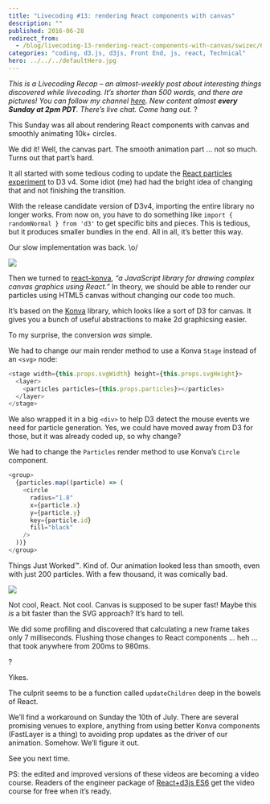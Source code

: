 ```yaml
---
title: "Livecoding #13: rendering React components with canvas"
description: ""
published: 2016-06-28
redirect_from:
  - /blog/livecoding-13-rendering-react-components-with-canvas/swizec/6784
categories: "coding, d3.js, d3js, Front End, js, react, Technical"
hero: ../../../defaultHero.jpg
---
```


_This is a Livecoding Recap – an almost-weekly post about interesting things discovered while livecoding. It’s shorter than 500 words, and there are pictures! You can follow my channel [here](https://livecoding.tv/swizec). New content almost **every Sunday at 2pm PDT**. There’s live chat. Come hang out._ ?

This Sunday was all about rendering React components with canvas and smoothly animating 10k+ circles.

We did it! Well, the canvas part. The smooth animation part … not so much. Turns out that part’s hard.

It all started with some tedious coding to update the [React particles experiment](https://github.com/Swizec/react-particles-experiment) to D3 v4. Some idiot (me) had had the bright idea of changing that and not finishing the transition.

With the release candidate version of D3v4, importing the entire library no longer works. From now on, you have to do something like `import { randomNormal } from 'd3'` to get specific bits and pieces. This is tedious, but it produces smaller bundles in the end. All in all, it’s better this way.

Our slow implementation was back. \\o/

![](https://i.imgur.com/w7nSJGI.gif)

Then we turned to [react-konva](https://github.com/lavrton/react-konva), _“a JavaScript library for drawing complex canvas graphics using React.”_ In theory, we should be able to render our particles using HTML5 canvas without changing our code too much.

It’s based on the [Konva](http://konvajs.github.io/) library, which looks like a sort of D3 for canvas. It gives you a bunch of useful abstractions to make 2d graphicsing easier.

To my surprise, the conversion _was_ simple.

We had to change our main render method to use a Konva `Stage` instead of an `<svg>` node:

```javascript
<stage width={this.props.svgWidth} height={this.props.svgHeight}>
  <layer>
    <particles particles={this.props.particles}></particles>
  </layer>
</stage>
```

We also wrapped it in a big `<div>` to help D3 detect the mouse events we need for particle generation. Yes, we could have moved away from D3 for those, but it was already coded up, so why change?

We had to change the `Particles` render method to use Konva’s `Circle` component.

```javascript
<group>
  {particles.map((particle) => (
    <circle
      radius="1.8"
      x={particle.x}
      y={particle.y}
      key={particle.id}
      fill="black"
    />
  ))}
</group>
```

Things Just Worked™. Kind of. Our animation looked less than smooth, even with just 200 particles. With a few thousand, it was comically bad.

![](https://i.imgur.com/X9a7hzp.gif)

Not cool, React. Not cool. Canvas is supposed to be super fast! Maybe this _is_ a bit faster than the SVG approach? It’s hard to tell.

We did some profiling and discovered that calculating a new frame takes only 7 milliseconds. Flushing those changes to React components … heh … that took anywhere from 200ms to 980ms.

?

Yikes.

The culprit seems to be a function called `updateChildren` deep in the bowels of React.

We’ll find a workaround on Sunday the 10th of July. There are several promising venues to explore, anything from using better Konva components (FastLayer is a thing) to avoiding prop updates as the driver of our animation. Somehow. We’ll figure it out.

See you next time.

PS: the edited and improved versions of these videos are becoming a video course. Readers of the engineer package of [React+d3js ES6](https://swizec.com/reactd3js/) get the video course for free when it’s ready.
